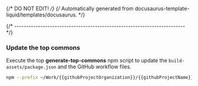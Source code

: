 {/* DO NOT EDIT! */}
{/* Automatically generated from docusaurus-template-liquid/templates/docusaurus. */}

{/* ------------------------------------------------------------------------ */}

### Update the top commons

Execute the top **generate-top-commons** npm script to update the
`build-assets/package.json` and the GitHub workflow files.

```sh
npm --prefix ~/Work/{{githubProjectOrganization}}/{{githubProjectName}}.git run generate-top-commons
```
